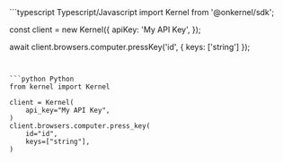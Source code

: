 <CodeGroup>
```typescript Typescript/Javascript
import Kernel from '@onkernel/sdk';

const client = new Kernel({
  apiKey: 'My API Key',
});

await client.browsers.computer.pressKey('id', { keys: ['string'] });
```


```python Python
from kernel import Kernel

client = Kernel(
    api_key="My API Key",
)
client.browsers.computer.press_key(
    id="id",
    keys=["string"],
)
```
</CodeGroup>
